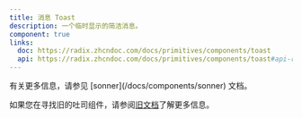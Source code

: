 ```yaml
---
title: 消息 Toast
description: 一个临时显示的简洁消息。
component: true
links:
  doc: https://radix.zhcndoc.com/docs/primitives/components/toast
  api: https://radix.zhcndoc.com/docs/primitives/components/toast#api-reference
---
```


<Callout title="吐司组件已被弃用。" className="mt-0">
  有关更多信息，请参见 [sonner](/docs/components/sonner) 文档。
</Callout>

如果您在寻找旧的吐司组件，请参阅[旧文档](https://v3.shadcn.com/docs/components/toast)了解更多信息。
